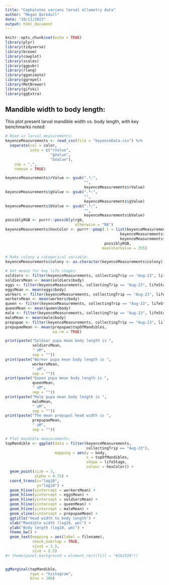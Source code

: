 ```yaml
---
title: "Cephalotes varians larval allometry data"
author: "Megan Barkdull"
date: "10/11/2023"
output: html_document
---
```


```r
knitr::opts_chunk$set(echo = TRUE)
library(plyr)
library(tidyverse)
library(broom)
library(cowplot)
library(scales)
library(ggpubr)
library(rlang)
library(gganimate)
library(ggrepel)
library(MetBrewer)
library(gifski)
library(ggExtra)
```

## Mandible width to body length:

This plot present larval mandible width vs. body length, with key benchmarks noted:

```r
# Read in larval measurements:
keyenceMeasurements <- read_csv(file = "keyenceData.csv") %>%
  separate(col = color,
           into = c("rValue",
                    "gValue",
                    "bValue"),
    sep = ",",
    remove = TRUE)

keyenceMeasurements$rValue <- gsub(".*:",
                                   "",
                                   keyenceMeasurements$rValue)
keyenceMeasurements$gValue <- gsub(".*:",
                                   "",
                                   keyenceMeasurements$gValue)
keyenceMeasurements$bValue <- gsub(".*:",
                                   "",
                                   keyenceMeasurements$bValue)
possiblyRGB <- purrr::possibly(rgb,
                               otherwise = "NA")
keyenceMeasurements$hexColor <- purrr::pmap(.l = list(keyenceMeasurements$rValue,
                                                   keyenceMeasurements$gValue,
                                                   keyenceMeasurements$bValue),
                                            possiblyRGB,
                                           maxColorValue = 255)

# Make colony a categorical variable:
keyenceMeasurements$colony <- as.character(keyenceMeasurements$colony)

# Get means for key life stages:
soldiers <- filter(keyenceMeasurements, collectingTrip == "Aug-23", lifeStage == "soldierPupa")
soldiersMean <- mean(soldiers$body)
eggs <- filter(keyenceMeasurements, collectingTrip == "Aug-23", lifeStage == "egg")
eggsMean <- mean(eggs$body)
workers <- filter(keyenceMeasurements, collectingTrip == "Aug-23", lifeStage == "workerPupa")
workersMean <- mean(workers$body)
queen <- filter(keyenceMeasurements, collectingTrip == "Aug-23", lifeStage == "queenPupa")
queenMean <- mean(queen$body)
male <- filter(keyenceMeasurements, collectingTrip == "Aug-23", lifeStage == "malePupa")
maleMean <- mean(male$body)
prepupae <- filter(keyenceMeasurements, collectingTrip == "Aug-23", lifeStage == "prepupa")
prepupaeMean <- mean(prepupae$topOfMandibles,
                     na.rm = TRUE)

print(paste("Soldier pupa mean body length is ",
            soldiersMean,
            " uM",
            sep = ""))
print(paste("Worker pupa mean body length is ",
            workersMean,
            " uM",
            sep = ""))
print(paste("Queen pupa mean body length is ",
            queenMean,
            " uM",
            sep = ""))
print(paste("Male pupa mean body length is ",
            maleMean,
            " uM",
            sep = ""))
print(paste("The mean prepupal head width is ",
            prepupaeMean,
            " uM",
            sep = ""))

# Plot mandible measurements:
topMandible <- ggplot(data = filter(keyenceMeasurements,
                                    collectingTrip == "Aug-23"),
                      mapping = aes(y = body, 
                                    x = topOfMandibles,
                                    shape = lifeStage,
                                    colour = hexColor)) +
  geom_point(size = 3,
             alpha = 0.75) +
  coord_trans(x="log10", 
              y="log10") + 
  geom_hline(yintercept = workersMean) +
  geom_hline(yintercept = eggsMean) +
  geom_hline(yintercept = soldiersMean) +
  geom_hline(yintercept = queenMean) +
  geom_hline(yintercept = maleMean) +
  geom_vline(xintercept = prepupaeMean) +
  ggtitle("Head width to body length") +
  xlab("Mandible width (log10, μm)") + 
  ylab("Body length (log10, μm)") + 
  theme_bw() +
  geom_text(mapping = aes(label = filename), 
            check_overlap = TRUE, 
            vjust = 1.5,
            size = 2.5) 
#+ theme(panel.background = element_rect(fill = "#2A2930"))


ggMarginal(topMandible, 
           type = "histogram",
           bins = 100)
```

